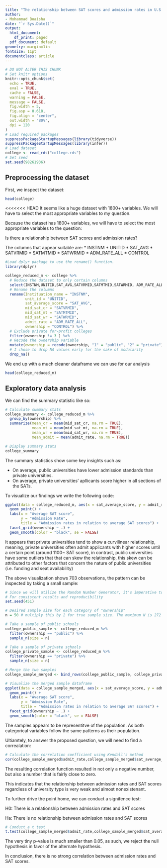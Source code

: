```yaml
---
title: "The relationship between SAT scores and admission rates in U.S. colleges"
author:
- Mohammad Boaisha
date: "`r Sys.Date()`"
output:
  html_document:
    df_print: paged
  pdf_document: default
geometry: margin=1in
fontsize: 11pt
documentclass: article
---
```


```r
# DO NOT ALTER THIS CHUNK
# Set knitr options
knitr::opts_chunk$set(
  echo = TRUE,
  eval = TRUE,
  cache = FALSE,
  warning = FALSE,
  message = FALSE,
  fig.width = 5,
  fig.asp = 0.618,
  fig.align = "center",
  out.width = "80%",
  dpi = 120
)
# Load required packages
suppressPackageStartupMessages(library(tidyverse))
suppressPackageStartupMessages(library(infer))
# Load dataset
college <- read_rds("college.rds")
# Set seed
set.seed(98261936)
```

## Preprocessing the dataset
First, we inspect the dataset:
```r
head(college)
```
<<<<<<< HEAD
It seems like a huge dataset with 1800+ variables. We will have to select the most appropriate variables to my question.


Because the dataset has 1800+ variables, we will have to select the most appropriate variables to the question:

Is there a relationship between SAT scores and admission rates?

The columns that appear suitable are:
* INSTNM
* UNITID
* SAT_AVG
* SATVRMID 
* SATMTMID 
* SATWRMID 
* ADM_RATE_ALL 
* CONTROL

```r
#Load dplyr package to use the rename() function.
library(dplyr)

college_reduced_m <- college %>% 
  # Reduce the dataset to only certain columns
  select(INSTNM,UNITID,SAT_AVG,SATVRMID,SATMTMID,SATWRMID, ADM_RATE_ALL,CONTROL) %>%
  # Rename the columns
  rename(Instituation_name = "INSTNM",
         unit_id = "UNITID",
         sat_average_score = "SAT_AVG",
         mid_sat_cr = "SATVRMID",
         mid_sat_mt = "SATMTMID",
         mid_sat_wr = "SATWRMID",
         admit_rate = "ADM_RATE_ALL",
         ownership = "CONTROL") %>%
  # Exclude private for-profit colleges
  filter(ownership != 3 ) %>%
  # Recode the ownership variable
  mutate(ownership = recode(ownership, "1" = "public", "2" = "private")) %>%
  # I chose to drop NA values early for the sake of modularity
  drop_na()


```

We end up with a much cleaner dataframe we can use for our analysis

```r
head(college_reduced_m)
```
## Exploratory data analysis

We can find the summary statistic like so:
```r
# Calculate summary stats
college_summary <- college_reduced_m %>%
  group_by(ownership) %>%
  summarize(mean_cr = mean(mid_sat_cr, na.rm = TRUE),
            mean_mt = mean(mid_sat_mt, na.rm = TRUE),
            mean_wr = mean(mid_sat_wr, na.rm = TRUE),
            mean_admit = mean(admit_rate, na.rm = TRUE))

# Display summary stats
college_summary

```

The summary statistics show some key insights such as:

* On average, public universities have lower admission standards than private universities.
* On average, private universities' apllicants score higher in all sections of the SATs.

To visualize our findings we write the following code: 

```r
ggplot(data = college_reduced_m, aes(x = sat_average_score, y = admit_rate, color = ownership)) +
  geom_point() +
  labs(x = "Average SAT score",
       y = "Admission Rate",
       title = "Admission rates in relation to average SAT scores") +
  facet_grid(ownership ~ .) +
  geom_smooth(color = "black", se = FALSE)
```
It appears that private universities tend to show a curvilinear relationship, meaning, private universities often admit applicants with higher scores until a certain point (around 1100~ SAT score), in contrast, public universities have some outliers that that can skew the relationship, this skew can be attributed to other factors that concern the nature of public universities (i.e. funding and seat availability)


The above visualization shows 703 observations, the pattern can be inspected by taking a small sample:

```r

# Since we will utilize the Random Number Generator, it's imperative to set a seed ID
# For consistent results and reproducibility
set.seed(451)

# Desired sample size for each category of "ownership"
n = 50 # multiply this by 2 for true sample size. The maximum N is 272

# Take a sample of public schools
college_public_sample <- college_reduced_m %>%
  filter(ownership == "public") %>%
  sample_n(size = n)

# Take a sample of private schools
college_private_sample <- college_reduced_m %>%
  filter(ownership == "private") %>%
  sample_n(size = n)

# Merge the two samples
college_sample_merged <- bind_rows(college_public_sample, college_private_sample)

# Visualize the merged sample dataframe
ggplot(data = college_sample_merged, aes(x = sat_average_score, y = admit_rate, color = ownership)) +
  geom_point() +
  labs(x = "Average SAT score",
       y = "Admission Rate",
       title = "Admission rates in relation to average SAT scores") +
  facet_grid(ownership ~ .) +
  geom_smooth(color = "black", se = FALSE)

```

The samples appears to be representitve of the population. As both categorical variables follow the same patterns as their population.

Ultiamtely, to answer the proposed question, we will need to find a correalation:

```r
# Calculate the correlation coefficient using Kendall's method
cor(college_sample_merged$admit_rate,college_sample_merged$sat_average_score)
```

The resulting correlation function resulted in not only a negative number, but also a number that is fairly close to zero.

This indicates that the relationship between admission rates and SAT scores regardless of university type is very weak and almost nonexistenant.

To further drive the point home, we can conduct a signifence test:

H0: There is a relationship between admission rates and SAT scores

Ha: There is no relationship between admission rates and SAT scores

```r
# Conduct a t test
t.test(college_sample_merged$admit_rate,college_sample_merged$sat_average_score, paired = TRUE)
```

The very tiny p-value is much smaller than 0.05, as such, we reject the null hypothesis in favor of the alternate hypothesis.

In conclusion, there is no strong correlation between admission rates and SAT scores.
